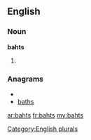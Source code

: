 ==English==

===Noun===
'''bahts'''

# {{plural of|[[baht]]}}

===Anagrams===
* {{alphagram|abhst}}
* [[baths#English|baths]]


[[Category:English plurals]]

[[ar:bahts]]
[[fr:bahts]]
[[my:bahts]]